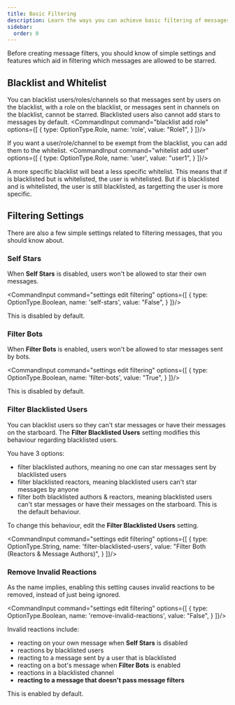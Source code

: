 ```yaml
---
title: Basic Filtering
description: Learn the ways you can achieve basic filtering of messages.
sidebar:
  order: 0
---
```



Before creating message filters, you should know of simple settings and features which aid in filtering which messages are allowed to be starred.

## Blacklist and Whitelist

You can blacklist users/roles/channels so that messages sent by users on the blacklist, with a role on the blacklist, or messages sent in channels on the blacklist, cannot be starred.
Blacklisted users also cannot add stars to messages by default.
<CommandInput command="blacklist add role" options={[
    {
        type: OptionType.Role,
        name: 'role',
        value: "Role1",
    }
]}/>

If you want a user/role/channel to be exempt from the blacklist, you can add them to the whitelist.
<CommandInput command="whitelist add user" options={[
    {
        type: OptionType.Role,
        name: 'user',
        value: "user1",
    }
]}/>

A more specific blacklist will beat a less specific whitelist. This means that if <InlineMention name="@everyone"/> is blacklisted but <InlineMention name="@user1"/> is whitelisted, the user is whitelisted.
But if <InlineMention name="@user1"/> is blacklisted and <InlineMention name="@everyone"/> is whitelisted, the user is still blacklisted, as targetting the user is more specific.


## Filtering Settings

There are also a few simple settings related to filtering messages, that you should know about.

### Self Stars

When **Self Stars** is disabled, users won't be allowed to star their own messages.

<CommandInput command="settings edit filtering" options={[
    {
        type: OptionType.Boolean,
        name: 'self-stars',
        value: "False",
    }
]}/>

This is disabled by default.

### Filter Bots

When **Filter Bots** is enabled, users won't be allowed to star messages sent by bots.

<CommandInput command="settings edit filtering" options={[
    {
        type: OptionType.Boolean,
        name: 'filter-bots',
        value: "True",
    }
]}/>

This is disabled by default.

### Filter Blacklisted Users

You can blacklist users so they can't star messages or have their messages on the starboard.
The **Filter Blacklisted Users** setting modifies this behaviour regarding blacklisted users.

You have 3 options:
- filter blacklisted authors, meaning no one can star messages sent by blacklisted users
- filter blacklisted reactors, meaning blacklisted users can't star messages by anyone
- filter both blacklisted authors & reactors, meaning blacklisted users can't star messages or have their messages on the starboard. This is the default behaviour.

To change this behaviour, edit the **Filter Blacklisted Users** setting.

<CommandInput command="settings edit filtering" options={[
    {
        type: OptionType.String,
        name: 'filter-blacklisted-users',
        value: "Filter Both (Reactors & Message Authors)",
    }
]}/>

### Remove Invalid Reactions

As the name implies, enabling this setting causes invalid reactions to be removed, instead of just being ignored.

<CommandInput command="settings edit filtering" options={[
    {
        type: OptionType.Boolean,
        name: 'remove-invalid-reactions',
        value: "False",
    }
]}/>

Invalid reactions include:
- reacting on your own message when **Self Stars** is disabled
- reactions by blacklisted users
- reacting to a message sent by a user that is blacklisted
- reacting on a bot's message when **Filter Bots** is enabled
- reactions in a blacklisted channel
- **reacting to a message that doesn't pass message filters**

This is enabled by default.